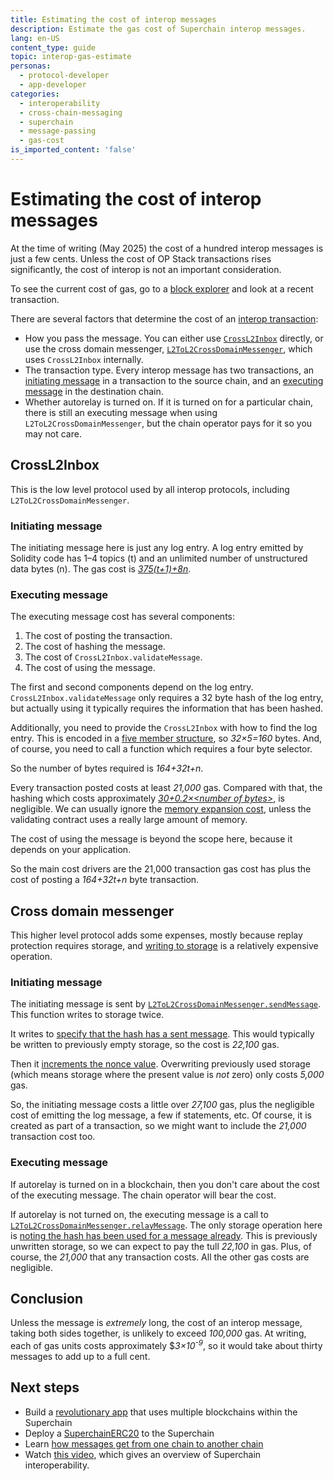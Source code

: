 ```yaml
---
title: Estimating the cost of interop messages
description: Estimate the gas cost of Superchain interop messages.
lang: en-US
content_type: guide
topic: interop-gas-estimate
personas:
  - protocol-developer
  - app-developer
categories:
  - interoperability
  - cross-chain-messaging
  - superchain
  - message-passing
  - gas-cost
is_imported_content: 'false'
---
```



<InteropCallout />

# Estimating the cost of interop messages

<Callout type="info">
  At the time of writing (May 2025) the cost of a hundred interop messages is just a few cents.
  Unless the cost of OP Stack transactions rises significantly, the cost of interop is not an important consideration.

  To see the current cost of gas, go to a [block explorer](https://optimism.blockscout.com/) and look at a recent transaction.
</Callout>

There are several factors that determine the cost of an [interop transaction](/interop/message-passing):

*   How you pass the message.
    You can either use [`CrossL2Inbox`](https://github.com/ethereum-optimism/optimism/blob/develop/packages/contracts-bedrock/src/L2/CrossL2Inbox.sol) directly, or use the cross domain messenger, [`L2ToL2CrossDomainMessenger`](https://github.com/ethereum-optimism/optimism/blob/develop/packages/contracts-bedrock/src/L2/L2ToL2CrossDomainMessenger.sol), which uses `CrossL2Inbox` internally.
*   The transaction type.
    Every interop message has two transactions, an [initiating message](/interop/message-passing#initiating-message) in a transaction to the source chain, and an [executing message](/interop/message-passing#executing-message) in the destination chain.
*   Whether autorelay is turned on.
    If it is turned on for a particular chain, there is still an executing message when using `L2ToL2CrossDomainMessenger`, but the chain operator pays for it so you may not care.

## CrossL2Inbox

This is the low level protocol used by all interop protocols, including `L2ToL2CrossDomainMessenger`.

### Initiating message

The initiating message here is just any log entry.
A log entry emitted by Solidity code has 1–4 topics (t) and an unlimited number of unstructured data bytes (n).
The gas cost is  [*375(t+1)+8n*](https://www.evm.codes/?fork=cancun#a1).

### Executing message

The executing message cost has several components:

1.  The cost of posting the transaction.
2.  The cost of hashing the message.
3.  The cost of `CrossL2Inbox.validateMessage`.
4.  The cost of using the message.

The first and second components depend on the log entry.
`CrossL2Inbox.validateMessage` only requires a 32 byte hash of the log entry, but actually using it typically requires the information that has been hashed.

Additionally, you need to provide the `CrossL2Inbox` with how to find the log entry.
This is encoded in a [five member structure](https://github.com/ethereum-optimism/optimism/blob/develop/packages/contracts-bedrock/src/L2/CrossL2Inbox.sol#L7-L19), so *32×5=160* bytes.
And, of course, you need to call a function which requires a four byte selector.

So the number of bytes required is *164+32t+n*.

Every transaction posted costs at least *21,000* gas.
Compared with that, the hashing which costs approximately [*30+0.2×\<number of bytes>*](https://www.evm.codes/?fork=cancun#20), is negligible.
We can usually ignore the [memory expansion cost](https://www.evm.codes/about#memoryexpansion), unless the validating contract uses a really large amount of memory.

The cost of using the message is beyond the scope here, because it depends on your application.

So the main cost drivers are the 21,000 transaction gas cost has plus the cost of posting a *164+32t+n* byte transaction.

## Cross domain messenger

This higher level protocol adds some expenses, mostly because replay protection requires storage, and [writing to storage](https://www.evm.codes/?fork=cancun#55) is a relatively expensive operation.

### Initiating message

The initiating message is sent by [`L2ToL2CrossDomainMessenger.sendMessage`](https://github.com/ethereum-optimism/optimism/blob/develop/packages/contracts-bedrock/src/L2/L2ToL2CrossDomainMessenger.sol#L128-L161). This function writes to storage twice.

It writes to [specify that the hash has a sent message](https://github.com/ethereum-optimism/optimism/blob/develop/packages/contracts-bedrock/src/L2/L2ToL2CrossDomainMessenger.sol#L157).
This would typically be written to previously empty storage, so the cost is *22,100* gas.

Then it [increments the nonce value](https://github.com/ethereum-optimism/optimism/blob/develop/packages/contracts-bedrock/src/L2/L2ToL2CrossDomainMessenger.sol#L158).
Overwriting previously used storage (which means storage where the present value is *not* zero) only costs *5,000* gas.

So, the initiating message costs a little over *27,100* gas, plus the negligible cost of emitting the log message, a few if statements, etc.
Of course, it is created as part of a transaction, so we might want to include the *21,000* transaction cost too.

### Executing message

If autorelay is turned on in a blockchain, then you don't care about the cost of the executing message.
The chain operator will bear the cost.

If autorelay is not turned on, the executing message is a call to [`L2ToL2CrossDomainMessenger.relayMessage`](https://github.com/ethereum-optimism/optimism/blob/develop/packages/contracts-bedrock/src/L2/L2ToL2CrossDomainMessenger.sol#L197-L256).
The only storage operation here is [noting the hash has been used for a message already](https://github.com/ethereum-optimism/optimism/blob/develop/packages/contracts-bedrock/src/L2/L2ToL2CrossDomainMessenger.sol#L241).
This is previously unwritten storage, so we can expect to pay the tull *22,100* in gas.
Plus, of course, the *21,000* that any transaction costs.
All the other gas costs are negligible.

## Conclusion

Unless the message is *extremely* long, the cost of an interop message, taking both sides together, is unlikely to exceed *100,000* gas.
At writing, each of gas units costs approximately $*3×10<sup>-9</sup>*, so it would take about thirty messages to add up to a full cent.

## Next steps

*   Build a [revolutionary app](/app-developers/get-started) that uses multiple blockchains within the Superchain
*   Deploy a [SuperchainERC20](/interop/tutorials/deploy-superchain-erc20) to the Superchain
*   Learn [how messages get from one chain to another chain](/interop/message-passing)
*   Watch [this video](https://www.youtube.com/watch?v=FKc5RgjtGes), which gives an overview of Superchain interoperability.
